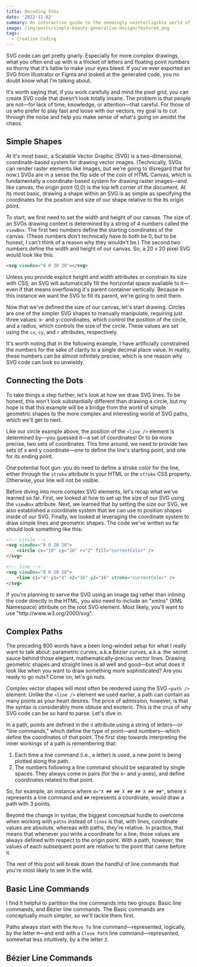 ```yaml
---
title: Decoding SVGs
date: '2022-11-02'
summary: An interactive guide to the seemingly unintelligible world of Scalable Vector Graphicss
image: /img/posts/simple-beauty-generative-design/featured.png
tags:
  - Creative Coding
---
```


<script>
	'./BasicPath.svelte'; import Callout from '@components/posts/Callout.svelte';
</script>

SVG code can get pretty gnarly. Especially for more complex drawings, what you often end up with is a thicket of letters and floating point numbers so thorny that it's liable to make your eyes bleed. If you've ever exported an SVG from Illustrator or Figma and looked at the generated code, you no doubt know what I'm talking about.

It's worth saying that, if you work carefully and mind the pixel grid, you can create SVG code that doesn't look totally insane. The problem is that people are not—for lack of time, knowledge, or attention—that careful. For those of us who prefer to play fast and loose with our vectors, my goal is to cut through the noise and help you make sense of what's going on amidst the chaos.

## Simple Shapes

At it's most basic, a Scalable Vector Graphic (SVG) is a two-dimensional, coordinate-based system for drawing vector images. (Technically, SVGs can render raster elements like images, but we're going to disregard that for now.) SVGs are in a sense the flip side of the coin of HTML Canvas, which is fundamentally a coordinate-based system for drawing raster images—and like canvas, the origin point (0,0) is the top left corner of the document. At its most basic, drawing a shape within an SVG is as simple as specifying the coordinates for the position and size of our shape relative to the its origin point.

To start, we first need to set the width and height of our canvas. The size of an SVGs drawing context is determined by a string of 4 numbers called the `viewBox`. The first two numbers define the starting coordinates of the canvas. (These numbers don't technically have to both be 0, but to be honest, I can't think of a reason why they wouldn't be.) The second two numbers define the width and height of our canvas. So, a 20 x 20 pixel SVG would look like this:

```html
<svg viewBox="0 0 20 20"></svg>
```

<Callout>
	Unless you provide explicit height and width attributes or constrain its size with CSS, an SVG
	will automatically fill the horizontal space available to it—even if that means overflowing it's
	parent container vertically. Because in this instance we want the SVG to fill its parent, we're
	going to omit them.
</Callout>

Now that we've defined the size of our canvas, let's start drawing. Circles are one of the simpler SVG shapes to manually manipulate, requiring just three values: x- and y-coordinates, which control the position of the circle, and a radius, which controls the size of the circle. These values are set using the `cx`, `cy`, and `r` attributes, respectively.

It's worth noting that in the following example, I have artificially constrained the numbers for the sake of clarity to a single decimal place value. In reality, these numbers can be almost infinitely precise, which is one reason why SVG code can look so unwieldy.

<Circle />

## Connecting the Dots

To take things a step further, let's look at how we draw SVG lines. To be honest, this won't look substantially different than drawing a circle, but my hope is that this example will be a bridge from the world of simple geometric shapes to the more complex and interesting world of SVG paths, which we'll get to next.

Like our circle example above, the position of the `<line />` element is determined by—you guessed it—a set of coordinates! Or to be more precise, two sets of coordinates. This time around, we need to provide two sets of x and y coordinate—one to define the line's starting point, and one for its ending point.

One potential foot gun: you do need to define a stroke color for the line, either through the `stroke` attribute in your HTML or the `stroke` CSS property. Otherwise, your line will not be visible.

<Line />

Before diving into more complex SVG elements, let's recap what we've learned so far. First, we looked at how to set up the size of our SVG using the `viewBox` attribute. Next, we learned that by setting the size our SVG, we also established a coordinate system that we can use to position shapes inside of our SVG. Finally, we looked at leveraging the coordinate system to draw simple lines and geometric shapes. The code we've written so far should look something like this:

```html title="shapes.svg"
<!-- circle -->
<svg viewBox="0 0 20 20">
	<circle cx="10" cy="10" r="2" fill="currentColor" />
</svg>

<!-- line -->
<svg viewBox="0 0 20 20">
	<line x1="4" y1="4" x2="16" y2="16" stroke="currentColor" />
</svg>
```

<Callout>
	If you're planning to serve the SVG using an image tag rather than inlining the code directly in
	the HTML, you also need to include an "xmlns" (XML Namespace) attribute on the root SVG element.
	Most likely, you'll want to use "http://www.w3.org/2000/svg".
</Callout>

## Complex Paths

The preceding 800 words have a been long-winded setup for what I really want to talk about: parametric curves, a.k.a Bézier curves, a.k.a. the secret sauce behind those elegant, mathematically-precise vector lines. Drawing geometric shapes and straight lines is all well and good—but what does it look like when you want to draw something more sophisticated? Are you ready to go nuts? Come on, let's go nuts.

Complex vector shapes will most often be rendered using the SVG `<path />` element. Unlike the `<line />` element we used earlier, a path can contain as many points as your heart desires. The price of admission, however, is that the syntax is considerably more obtuse and esoteric. This is the crux of why SVG code can be so hard to parse. Let's dive in.

In a path, points are defined in the `d` attribute using a string of letters—or "line commands," which define the type of point—and numbers—which define the coordinates of that point. The first step towards interpreting the inner workings of a path is remembering that:

1. Each time a line command (i.e., a letter) is used, a new point is being plotted along the path.
2. The numbers following a line command should be separated by single spaces. They always come in pairs (for the x- and y-axes), and define coordinates related to that point.

So, for example, an instance where `d="X ## ## X ## ## X ## ##"`, where `X` represents a line command and `##` represents a coordinate, would draw a path with 3 points.

Beyond the change in syntax, the biggest conceptual hurdle to overcome when working with `paths` instead of `lines` is that, with lines, coordinate values are absolute, whereas with paths, they're relative. In practice, that means that whenever you write a coordinate for a line, those values are always defined with respect to the origin point. With a path, however, the values of each subsequent point are relative to the point that came before it.

The rest of this post will break down the handful of line commands that you're most likely to see in the wild.

## Basic Line Commands

I find it helpful to partition the line commands into two groups: Basic line commands, and Bézier line commands. The Basic commands are conceptually much simpler, so we'll tackle them first.

Paths always start with the `Move To` line command—represented, logically, by the letter `M`—and end with a `Close Path` line command—represented, somewhat less intuitively, by a the letter `Z`.

<BasicPath />

## Bézier Line Commands
